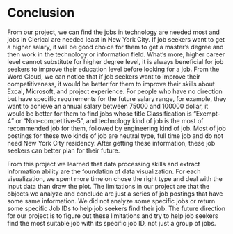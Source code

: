 # Conclusion


From our project, we can find the jobs in technology are needed most and jobs in Clerical are needed least in New York City. If job seekers want to get a higher salary, it will be good choice for them to get a master's degree and then work in the technology or information field. What's more, higher career level cannot substitute for higher degree level, it is always beneficial for job seekers to improve their education level before looking for a job. From the Word Cloud, we can notice that if job seekers want to improve their competitiveness, it would be better for them to improve their skills about Excal, Microsoft, and project experience. For people who have no direction but have specific requirements for the future salary range, for example, they want to achieve an annual salary between 75000 and 100000 dollar, it would be better for them to find jobs whose title Classification is "Exempt-4" or "Non-competitive-5", and technology kind of job is the most of recommended job for them, followed by engineering kind of job. Most of job postings for these two kinds of job are neutral type, full time job and do not need New York City residency. After getting these information, these job seekers can better plan for their future. 



From this project we learned that data processing skills and extract information ability are the foundation of data visualization. For each visualization, we spent more time on chose the right type and deal with the input data than draw the plot.
The limitations in our project are that the objects we analyze and conclude are just a series of job postings that have some same information. We did not analyze some specific jobs or return some specific Job IDs to help job seekers find their job. The future direction for our project is to figure out these limitations and try to help job seekers find the most suitable job with its specific job ID, not just a group of jobs. 

